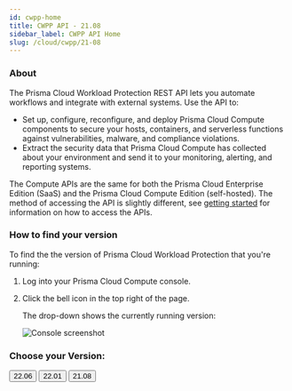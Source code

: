 ```yaml
---
id: cwpp-home
title: CWPP API - 21.08
sidebar_label: CWPP API Home
slug: /cloud/cwpp/21-08
---
```


### About

The Prisma Cloud Workload Protection REST API lets you automate workflows and integrate with external systems.
Use the API to:

* Set up, configure, reconfigure, and deploy Prisma Cloud Compute components to secure your hosts, containers, and serverless functions against vulnerabilities, malware, and compliance violations.
* Extract the security data that Prisma Cloud Compute has collected about your environment and send it to your monitoring, alerting, and reporting systems.

The Compute APIs are the same for both the Prisma Cloud Enterprise Edition (SaaS) and the Prisma Cloud Compute Edition (self-hosted).
The method of accessing the API is slightly different, see [getting started](https://prisma.pan.dev/docs/cloud/cwpp/cwpp-gs) for information on how to access the APIs. 

### How to find your version 

To find the the version of Prisma Cloud Workload Protection that you're running:

1. Log into your Prisma Cloud Compute console.

1. Click the bell icon in the top right of the page.

   The drop-down shows the currently running version:

   ![Console screenshot](img/compute-version.png)


### Choose your Version:

<div className="row">
  <Link to="/api/cloud/cwpp/">
    <button className="button button--secondary button--outline button--lg" href="/api/cloud/cwpp/">
        22.06
    </button>
  </Link>
  <Link to="/api/cloud/cwpp/22-01">
    <button className="button button--secondary button--outline button--lg" href="/api/cloud/cwpp/22-01">
        22.01
    </button>
  </Link>
  <Link to="/api/cloud/cwpp/21-08">
    <button className="button button--secondary button--outline button--lg" href="/api/cloud/cwpp/21-08">
        21.08
    </button>
  </Link>
</div>
